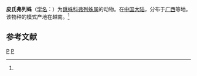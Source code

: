 {{Speciesbox
| genus = Phlegra
| species = pisarskii
| authority = (Zabka, 1985)<ref name='id14824'>{{cite web| url =http://www.bioinfo.cn/db05/BjdwSpecies.php?action=view&id=14824| title =皮氏弗列蛛| work =《中国动物物种编目数据库》| publisher =中国科学院微生物研究所| author =中国科学院动物研究所| accessdate =2009-04-28| deadurl =yes| archiveurl =https://web.archive.org/web/20160305001428/http://www.bioinfo.cn/db05/BjdwSpecies.php?action=view&id=14824| archivedate =2016年3月5日| df =}}</ref>
}}

'''皮氏弗列蛛'''（[[学名|学名]]：{{lang|la|''Phlegra pisarskii''}}）为[[跳蛛科|跳蛛科]][[弗列蛛属|弗列蛛属]]的动物。在[[中国大陆|中国大陆]]，分布于[[广西|广西]]等地。该物种的模式产地在越南。<ref name='id14824'/>

== 参考文献 ==
{{reflist}}

{{taxonbar}}

[[Category:1985年描述的动物|P]]
[[Category:绯蛛属|P]]


{{蜘蛛小作品}}